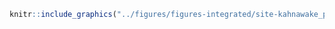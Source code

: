 <!-- #### Sites d’intérêt - Kahnawake - Pêche commerciale {-} -->


<!-- -------------------------------------------------- -->

```r
knitr::include_graphics("../figures/figures-integrated/site-kahnawake_peche_commerciale.png")
```

<br>

